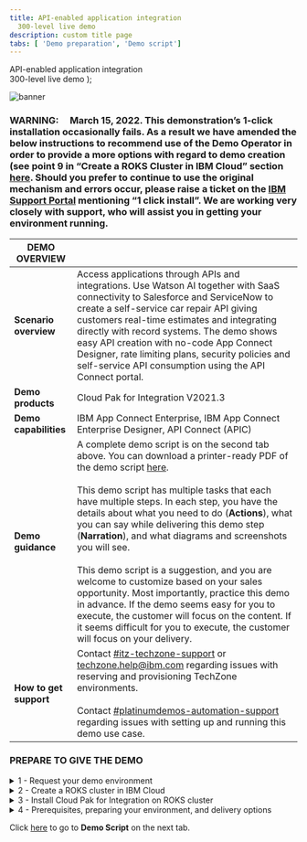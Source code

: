 ```yaml
---
title: API-enabled application integration
  300-level live demo
description: custom title page
tabs: [ 'Demo preparation', 'Demo script']
---
```


  <span>
    API-enabled application integration <br /> 300-level live demo
  </span>
);

![banner](./images/300-int-API-enabled-prep-GitHub-banner-8-3-21-short.jpg)

<span id="place1"></span>

### **WARNING**:     March 15, 2022. This demonstration’s 1-click installation occasionally fails. As a result we have amended the below instructions to recommend use of the Demo Operator in order to provide a more options with regard to demo creation (see point 9 in “Create a ROKS Cluster in IBM Cloud” section <a href="https://ibm-garage-tsa.github.io/cp4i-demohub/cp4i-on-roks" target="_blank" rel="noreferrer">here</a>. Should you prefer to continue to use the original mechanism and errors occur, please raise a ticket on the <a href="https://www.ibm.com/mysupport" target="_blank" rel="noreferrer">IBM Support Portal</a> mentioning “1 click install”. We are working very closely with support, who will assist you in getting your environment running.

| DEMO OVERVIEW |                          |
| --------------------------------------- | ------------------------------------- |
| **Scenario overview** | Access applications through APIs and integrations. Use Watson AI together with SaaS connectivity to Salesforce and ServiceNow to create a self-service car repair API giving customers real-time estimates and integrating directly with record systems. The demo shows easy API creation with no-code App Connect Designer, rate limiting plans, security policies and self-service API consumption using the API Connect portal. |
| **Demo products** | Cloud Pak for Integration V2021.3 |
| **Demo capabilities** | IBM App Connect Enterprise, IBM App Connect Enterprise Designer, API Connect (APIC) |
| **Demo guidance** | A complete demo script is on the second tab above. You can download a printer-ready PDF of the demo script <a href="./300-Integration-API-Demo-Script.pdf" target="_blank" rel="noreferrer">here</a>. <br/><br/> This demo script has multiple tasks that each have multiple steps. In each step, you have the details about what you need to do (**Actions**), what you can say while delivering this demo step (**Narration**), and what diagrams and screenshots you will see.<br/><br/>This demo script is a suggestion, and you are welcome to customize based on your sales opportunity. Most importantly, practice this demo in advance. If the demo seems easy for you to execute, the customer will focus on the content. If it seems difficult for you to execute, the customer will focus on your delivery. |
| **How to get support** | Contact <a href="https://ibm-cloud.slack.com/archives/C0124J683GW" target="_blank" rel="noreferrer">#itz-techzone-support</a> or <a href="mailto:techzone.help@ibm.com">techzone.help@ibm.com</a> regarding issues with reserving and provisioning TechZone environments. <br/><br/> Contact <a href="https://ibm-cloud.slack.com/archives/C0216F39ACU" target="_blank" rel="noreferrer">#platinumdemos-automation-support</a> regarding issues with setting up and running this demo use case. |

### **PREPARE TO GIVE THE DEMO**

<span id="place2"></span>

<details>

<summary>1 - Request your demo environment</summary>
<br/>

Request your <a href="https://ibm-garage-tsa.github.io/cp4i-demohub/cp4i-on-roks/" target="_blank" rel="noreferrer">demo environment</a>

<br/>

**[Go to top](#place1)**

</details>

<details>

<summary>2 - Create a ROKS cluster in IBM Cloud</summary>

<br/>

A Cloud Pak for Integration ROKS cluster can be provisioned from IBMDemos by following these steps:

1. Access the <a href="https://techzone.ibm.com/" target="_blank" rel="noreferrer">IBM Tech Zone site</a> and log in using your IBM credentials.

2. On the home page, open the **Activation Kit** tab.

<img src="https://raw.githubusercontent.com/ibm-garage-tsa/platinum-demos/master/src/pages/300-integration/images/request-environment-2.png" width="800" />

3. Open the Cloud Pak for Integration Activation Kit.

<img src="https://raw.githubusercontent.com/ibm-garage-tsa/platinum-demos/master/src/pages/300-integration/images/cp4i-ak.png" width="800" />

4. Open the Environments tab.

<img src="https://raw.githubusercontent.com/ibm-garage-tsa/platinum-demos/master/src/pages/300-integration/images/environments.png" width="800" />

5. Select the ROKS cluster that you want (the simplest way is to select the latest version of the Express instalation).

<img src="https://raw.githubusercontent.com/ibm-garage-tsa/platinum-demos/master/src/pages/300-integration/images/express.png" width="800" />

6. Follow the Create a reservation form to define the details of your ROKS Reservation.

<img src="https://raw.githubusercontent.com/ibm-garage-tsa/platinum-demos/master/src/pages/300-integration/images/reservation-form.png" width="800" />

<InlineNotification><strong>NOTE</strong>: This section is for <strong>ROKS only</strong>. For <strong>SaaS</strong>, return to the <a href="#SaaS">top of section 2</a>.
Note: If you have any problem in Express instalation about No Cluster available, go ahead with the Custom instalation (the process is the same, however Express is a 5 minute request, because you will receive a pre-created ROKS cluster from a queue, and custom is a 2 hour provisioning, because the ROKS cluster will be installed, behind the scenes, from scratch for you).</InlineNotification><br/>

7. After few minutes, your ROKS environment is ready. If it is the first time that you are requesting a ROKS environment, you will receive an email to accept the invitation to join the ITZ IBM cloud account. Open the email, click Join now and follow the steps to accept the invitation. Your new cluster is available in this ITZ account, take note of the account name, you will use it later to install CP4I.

<img src="https://raw.githubusercontent.com/ibm-garage-tsa/platinum-demos/master/src/pages/300-integration/images/itz-account-invitation.png" width="800" />

Now you are ready to move to the next step and install Cloud Pak for Integration.

<br/>

**[Go to top](#place1)**

</details>

<details>

<summary>3 - Install Cloud Pak for Integration on ROKS cluster</summary>
<br/>

1. Log in to <a href="https://cloud.ibm.com/catalog" target="_blank" rel="noreferrer">https://cloud.ibm.com/catalog</a>.

2. Confirm that you are using the **ITZ** account.

<img src="https://raw.githubusercontent.com/ibm-garage-tsa/platinum-demos/master/src/pages/300-integration/images/dte_org.png" width="800" />

3. From the Catalog, select **Cloud Pak for Integration**.

<img src="https://raw.githubusercontent.com/ibm-garage-tsa/platinum-demos/master/src/pages/300-integration/images/cp4i_catalog.png" width="800" />

4. On **Select a deployment method**, select the version of Cloud Pak for Integration that you want/need to install. Some demos are ready for a specific version of Pak, please check in the demo page what the version is necessary.

<img src="https://raw.githubusercontent.com/ibm-garage-tsa/platinum-demos/master/src/pages/300-integration/images/cp4i-version.png" width="800" />

5. Scroll down the page to the **Select your cluster** section. Select the Redhat Openshift Cluster that you just created from the list.

<img src="https://raw.githubusercontent.com/ibm-garage-tsa/platinum-demos/master/src/pages/300-integration/images/roks-cluster2.png" width="800" />

6. Click **Add project**. Enter a project name and tag name to identify your cluster.

<img src="https://raw.githubusercontent.com/ibm-garage-tsa/platinum-demos/master/src/pages/300-integration/images/add-project.png" width="800" />

7. Enter **cp4i** as Project name and click **Add**.

<img src="https://raw.githubusercontent.com/ibm-garage-tsa/platinum-demos/master/src/pages/300-integration/images/cp4i-project.png" width="800" />

8. Scroll down. On the **Set the deployment values** section, uncheck the **Use an existing secret?** option to define a new password. Enter a value for csDefaultAdminPassword. It is important that you choose a password that is 32 characters in length and it conforms to the password rule - number, letter, -.

<InlineNotification><strong>NOTE</strong>: Currently password validation is not enforced on this page. If you proceed with an invalid password you will be able to start the installation but it will fail. There is no way to recover from this error other than provisioning a new cluster.</InlineNotification>

<img src="https://raw.githubusercontent.com/ibm-garage-tsa/platinum-demos/master/src/pages/300-integration/images/password.png" width="800" />

9. Scroll down to **Parameters with default values**. Click the ‘twisty’ to open them. There is no need to change the default values except for the parameters that start with demo.

<InlineNotification><strong>Warning</strong>: Due to issues with the current provisioning mechanism, we advise that instead of setting demoPreparation to true as described below, you instead set it to false, such that it only installs the Cloud Pak for Integration product in this step. Once this step is complete, then use <a href="https://www.ibm.com/docs/en/cloud-paks/cp-integration/2021.1?topic=runtimes-deploying-cloud-pak-integration-demos" target="_blank" rel="noreferrer">these instructions</a> from the documentation center to complete the demo preparation using the Demo Operator.

There are a number of advantages to using the Demo Operator:

•	You can choose to install only the demos you plan to use, reducing the install time, and simplifying your environment. <br/>
•	Should any errors occur, you can simply delete the Demo custom resource that you have created and try creating it again, perhaps with a reduced number of demos to install. Comparatively, if demoPreparation were set to true and that installation fails, you may have to start from scratch, reprovisioning the cluster.<br/>
•	You can use this Demo operator on any Cloud Pak for Integration installation, so you are not tied to the ROKS infrastructure as you are with the current approach. You could for example use a locally installed environment.<br/>

Please note that use of the Demo Operator requires familiarity with creation of custom resources in OpenShift. If you do not have the required skillset to take the Demo Operator approach, please consider one of the following:<br/><br/>
•	Whether your demo requirements are simple enough to be satisfied by the shared environments available for <a href="https://ibm-garage-tsa.github.io/platinum-demos/100-integration/demo-preparation" target="_blank" rel="noreferrer">100 level demos</a>. <br/><br/>
•	Continuing with demoPreparation set to true, recognising that should it fail, you will have to either raise a ticket via the <a href="https://www.ibm.com/mysupport" target="_blank" rel="noreferrer">IBM Support Portal</a> for help.

<img src="https://raw.githubusercontent.com/ibm-garage-tsa/platinum-demos/master/src/pages/300-integration/images/cp4i-install-param.png" width="800" />

If you do have an SMTP email server and accounts that you can use, you may sign up for a free <a href="https://mailtrap.io" target="_blank" rel="noreferrer">Mailtrap.io account</a>. Mailtrap.io is a free cloud service that mimics an SMTP server. It is used for development/demonstration purposes only.

Fill in the following fields:

demoPreparation: Set to ‘true’

demoAPICEmailAddress: if you’re using mailtrap.io, use any email address. Use ’apicadmin@example.com’ to be safe — example.com is guaranteed to not be a real domain. If you’re using your own mail server, use an email address that you can receive and read.

demoAPICMailServerPort: if you’re using mailtrap, leave this as 2525

demoAPICMialServerUsername: Set this to your mailtrap username.

demoAPICMailServerPassword: Set this to your mailtrap password.

10. Accept the license agreement and click **Install** to install Cloud Pak for Integration. The installation will take up to 90 minutes.

<img src="https://raw.githubusercontent.com/ibm-garage-tsa/platinum-demos/master/src/pages/300-integration/images/license.png" width="800" />

11. You can view the progress in the Schematics progress bar or check the details in view log.

<img src="https://raw.githubusercontent.com/ibm-garage-tsa/platinum-demos/master/src/pages/300-integration/images/progress-bar.png" width="800" />

12. When the status is **Active**, you will be able to access Cloud Pak for Integration Platform Navigator. Select **Offering Dashboard** on the upper right corner of the page.

<img src="https://raw.githubusercontent.com/ibm-garage-tsa/platinum-demos/master/src/pages/300-integration/images/offering_dashboard.png" width="800" />

You can also get to the platform navigator page from a browser by manually entering **cpd-cp4i.<yourcluster-domain-name>**. Your cluster domain is shown in the Details section in Reserved Instances.

13. On the Log in page, select the authentication type **IBM provided credentials (admin only)**.

<img src="https://raw.githubusercontent.com/ibm-garage-tsa/platinum-demos/master/src/pages/300-integration/images/authentication-types.png" width="800" />

14. Log in with your admin user and password.

<img src="https://raw.githubusercontent.com/ibm-garage-tsa/platinum-demos/master/src/pages/300-integration/images/login.png" width="800" />

15. Click **View capabilities**.

<img src="https://raw.githubusercontent.com/ibm-garage-tsa/platinum-demos/master/src/pages/300-integration/images/capabilities.png" width="800" />

16. Here you can view the instances for API Connect, App Connect Designer, App Connect Dashboard and Asset Repository. Additional instances for any of the Integration Capabilities can be created by selecting **Create capabilities**.

<img src="https://raw.githubusercontent.com/ibm-garage-tsa/platinum-demos/master/src/pages/300-integration/images/instances.png" width="800" />

You have successfully completed cluster provisioning, Cloud Pak for Integration installation and deployment of API Connect and App Connect. You are ready to proceed to Sales Demos or CP4I Labs that are supported on Cloud Pak for Integration on ROKS.

<br/>

**[Go to top](#place1)**

</details>

<details>

<summary>4 - Prerequisites, preparing your environment, and delivery options</summary>
<br/>

- Learn about <a href="https://ibm-garage-tsa.github.io/cp4i-demohub/salesdemos/carrepair-new/prepare" target="_blank" rel="noreferrer">prerequisites and preparing your environment</a>
- Check the different delivery options and be ready to deliver the demo
- Download the [demo slides](./slides.pptx)

<br/>

**[Go to top](#place1)**

</details>

Click [here](/300-integration/demo-script) to go to **Demo Script** on the next tab.
